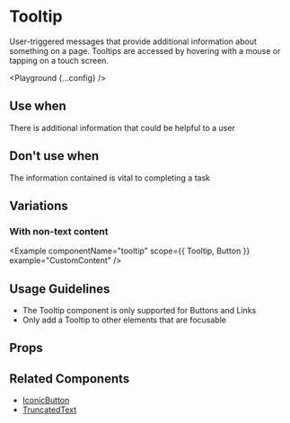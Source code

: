 
# Tooltip

User-triggered messages that provide additional information about something on a page. Tooltips are accessed by hovering with a mouse or tapping on a touch screen.

<Playground {...config} />

## Use when

There is additional information that could be helpful to a user

## Don't use when

The information contained is vital to completing a task

## Variations

### With non-text content

<Example
  componentName="tooltip"
  scope={{ Tooltip, Button }}
  example="CustomContent"
/>

## Usage Guidelines

- The Tooltip component is only supported for Buttons and Links
- Only add a Tooltip to other elements that are focusable

## Props

<PropsTable propsConfig={config.props} />

## Related Components

- [IconicButton](/iconic-button)
- [TruncatedText](/truncated-text)
